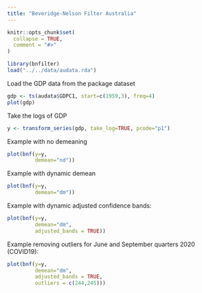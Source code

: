 ```yaml
---
title: "Beveridge-Nelson Filter Australia"
---
```


```r
knitr::opts_chunk$set(
  collapse = TRUE,
  comment = "#>"
)
```

```r
library(bnfilter)
load("../../data/audata.rda")
```

Load the GDP data from the package dataset

```r
gdp <- ts(audata$GDPC1, start=c(1959,3), freq=4)
plot(gdp)
```

Take the logs of GDP

```r
y <- transform_series(gdp, take_log=TRUE, pcode="p1")
```

Example with no demeaning

```r
plot(bnf(y=y, 
         demean="nd"))
```

Example with dynamic demean 

```r
plot(bnf(y=y, 
         demean="dm"))
```

Example with dynamic adjusted confidence bands: 

```r
plot(bnf(y=y, 
         demean="dm", 
         adjusted_bands = TRUE))
```

Example removing outliers for June and September quarters 2020 (COVID19):

```r
plot(bnf(y=y, 
         demean="dm", 
         adjusted_bands = TRUE, 
         outliers = c(244,245)))
```
